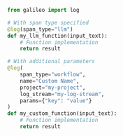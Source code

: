 ```python Python
from galileo import log

# With span type specified
@log(span_type="llm")
def my_llm_function(input_text):
    # Function implementation
    return result

# With additional parameters
@log(
    span_type="workflow",
    name="Custom Name",
    project="my-project",
    log_stream="my-log-stream",
    params={"key": "value"}
)
def my_custom_function(input_text):
    # Function implementation
    return result 
```